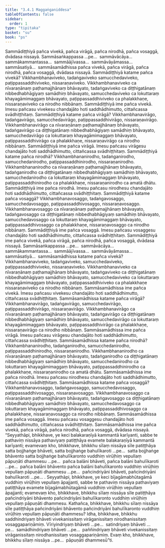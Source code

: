 ```yaml
---
title: "3.4.1 Maggaṅganiddesa"
tableOfContents: false
sidebar:
  order: 1
type: "tipitaka"
basket: "su"
book: "ps"
---
```



<DynamicBreadcrumb />

<Division number="24" book="ps">

<Paragraph number="1838" book="ps">
Sammādiṭṭhiyā pañca vivekā, pañca virāgā, pañca nirodhā, pañca vosaggā, dvādasa nissayā. Sammāsaṅkappassa …pe…  sammāvācāya…  sammākammantassa…  sammāājīvassa…  sammāvāyāmassa…  sammāsatiyā…  sammāsamādhissa pañca vivekā, pañca virāgā, pañca nirodhā, pañca vosaggā, dvādasa nissayā.
</Paragraph>

<Paragraph number="1839" book="ps">
<Emphasis>Sammādiṭṭhiyā katame pañca vivekā?</Emphasis> Vikkhambhanaviveko, tadaṅgaviveko samucchedaviveko, paṭippassaddhiviveko, nissaraṇaviveko. Vikkhambhanaviveko ca nīvaraṇānaṃ paṭhamajjhānaṃ bhāvayato, tadaṅgaviveko ca diṭṭhigatānaṃ nibbedhabhāgiyaṃ samādhiṃ bhāvayato, samucchedaviveko ca lokuttaraṃ khayagāmimaggaṃ bhāvayato, paṭippassaddhiviveko ca phalakkhaṇe, nissaraṇaviveko ca nirodho nibbānaṃ. Sammādiṭṭhiyā ime pañca vivekā. Imesu pañcasu vivekesu chandajāto hoti saddhādhimutto, cittañcassa svādhiṭṭhitaṃ.
</Paragraph>

<Paragraph number="1840" book="ps">
<Emphasis>Sammādiṭṭhiyā katame pañca virāgā?</Emphasis> Vikkhambhanavirāgo, tadaṅgavirāgo, samucchedavirāgo, paṭippassaddhivirāgo, nissaraṇavirāgo. Vikkhambhanavirāgo ca nīvaraṇānaṃ paṭhamajjhānaṃ bhāvayato, tadaṅgavirāgo ca diṭṭhigatānaṃ nibbedhabhāgiyaṃ samādhiṃ bhāvayato, samucchedavirāgo ca lokuttaraṃ khayagāmimaggaṃ bhāvayato, paṭippassaddhivirāgo ca phalakkhaṇe, nissaraṇavirāgo ca nirodho nibbānaṃ. Sammādiṭṭhiyā ime pañca virāgā. Imesu pañcasu virāgesu chandajāto hoti saddhādhimutto, cittañcassa svādhiṭṭhitaṃ.
</Paragraph>

<Paragraph number="1841" book="ps">
<Emphasis>Sammādiṭṭhiyā katame pañca nirodhā?</Emphasis> Vikkhambhananirodho, tadaṅganirodho, samucchedanirodho, paṭippassaddhinirodho, nissaraṇanirodho. Vikkhambhananirodho ca nīvaraṇānaṃ paṭhamajjhānaṃ bhāvayato, tadaṅganirodho ca diṭṭhigatānaṃ nibbedhabhāgiyaṃ samādhiṃ bhāvayato, samucchedanirodho ca lokuttaraṃ khayagāmimaggaṃ bhāvayato, paṭippassaddhinirodho ca phalakkhaṇe, nissaraṇanirodho ca amatā dhātu. Sammādiṭṭhiyā ime pañca nirodhā. Imesu pañcasu nirodhesu chandajāto hoti saddhādhimutto, cittañcassa svādhiṭṭhitaṃ.
</Paragraph>

<Paragraph number="1842" book="ps">
<Emphasis>Sammādiṭṭhiyā katame pañca vosaggā?</Emphasis> Vikkhambhanavosaggo, tadaṅgavosaggo, samucchedavosaggo, paṭippassaddhivosaggo, nissaraṇavosaggo. Vikkhambhanavosaggo ca nīvaraṇānaṃ paṭhamajjhānaṃ bhāvayato, tadaṅgavosaggo ca diṭṭhigatānaṃ nibbedhabhāgiyaṃ samādhiṃ bhāvayato, samucchedavosaggo ca lokuttaraṃ khayagāmimaggaṃ bhāvayato, paṭippassaddhivosaggo ca phalakkhaṇe, nissaraṇavosaggo ca nirodho nibbānaṃ. Sammādiṭṭhiyā ime pañca vosaggā. Imesu pañcasu vosaggesu chandajāto hoti saddhādhimutto, cittañcassa svādhiṭṭhitaṃ. Sammādiṭṭhiyā ime pañca vivekā, pañca virāgā, pañca nirodhā, pañca vosaggā, dvādasa nissayā.
</Paragraph>

</Division>
<Division number="25" book="ps">

<Paragraph number="1843" book="ps">
<Emphasis>Sammāsaṅkappassa …pe…  sammāvācāya…  sammākammantassa…  sammāājīvassa…  sammāvāyāmassa…  sammāsatiyā…  sammāsamādhissa katame pañca vivekā?</Emphasis> Vikkhambhanaviveko, tadaṅgaviveko, samucchedaviveko, paṭippassaddhiviveko, nissaraṇaviveko. Vikkhambhanaviveko ca nīvaraṇānaṃ paṭhamajjhānaṃ bhāvayato, tadaṅgaviveko ca diṭṭhigatānaṃ nibbedhabhāgiyaṃ samādhiṃ bhāvayato, samucchedaviveko ca lokuttaraṃ khayagāmimaggaṃ bhāvayato, paṭippassaddhiviveko ca phalakkhaṇe nissaraṇaviveko ca nirodho nibbānaṃ. Sammāsamādhissa ime pañca vivekā. Imesu pañcasu vivekesu chandajāto hoti saddhādhimutto, cittañcassa svādhiṭṭhitaṃ.
</Paragraph>

<Paragraph number="1844" book="ps">
<Emphasis>Sammāsamādhissa katame pañca virāgā?</Emphasis> Vikkhambhanavirāgo, tadaṅgavirāgo, samucchedavirāgo, paṭippassaddhivirāgo, nissaraṇavirāgo. Vikkhambhanavirāgo ca nīvaraṇānaṃ paṭhamajjhānaṃ bhāvayato, tadaṅgavirāgo ca diṭṭhigatānaṃ nibbedhabhāgiyaṃ samādhiṃ bhāvayato, samucchedavirāgo ca lokuttaraṃ khayagāmimaggaṃ bhāvayato, paṭippassaddhivirāgo ca phalakkhaṇe, nissaraṇavirāgo ca nirodho nibbānaṃ. Sammāsamādhissa ime pañca virāgā. Imesu pañcasu virāgesu chandajāto hoti saddhādhimutto, cittañcassa svādhiṭṭhitaṃ.
</Paragraph>

<Paragraph number="1845" book="ps">
<Emphasis>Sammāsamādhissa katame pañca nirodhā?</Emphasis> Vikkhambhananirodho, tadaṅganirodho, samucchedanirodho, paṭippassaddhinirodho, nissaraṇanirodho. Vikkhambhananirodho ca nīvaraṇānaṃ paṭhamajjhānaṃ bhāvayato, tadaṅganirodho ca diṭṭhigatānaṃ nibbedhabhāgiyaṃ samādhiṃ bhāvayato, samucchedanirodho ca lokuttaraṃ khayagāmimaggaṃ bhāvayato, paṭippassaddhinirodho ca phalakkhaṇe, nissaraṇanirodho ca amatā dhātu. Sammāsamādhissa ime pañca nirodhā. Imesu pañcasu nirodhesu chandajāto hoti saddhādhimutto, cittañcassa svādhiṭṭhitaṃ.
</Paragraph>

<Paragraph number="1846" book="ps">
<Emphasis>Sammāsamādhissa katame pañca vosaggā?</Emphasis> Vikkhambhanavosaggo, tadaṅgavosaggo, samucchedavosaggo, paṭippassaddhivosaggo, nissaraṇavosaggo. Vikkhambhanavosaggo ca nīvaraṇānaṃ paṭhamajjhānaṃ bhāvayato, tadaṅgavosaggo ca diṭṭhigatānaṃ nibbedhabhāgiyaṃ samādhiṃ bhāvayato, samucchedavosaggo ca lokuttaraṃ khayagāmimaggaṃ bhāvayato, paṭippassaddhivosaggo ca phalakkhaṇe, nissaraṇavosaggo ca nirodho nibbānaṃ. Sammāsamādhissa ime pañca vosaggā. Imesu pañcasu vosaggesu chandajāto hoti saddhādhimutto, cittañcassa svādhiṭṭhitaṃ. Sammāsamādhissa ime pañca vivekā, pañca virāgā, pañca nirodhā, pañca vosaggā, dvādasa nissayā.
</Paragraph>

</Division>
<Division number="26" book="ps">

<Paragraph number="1847" book="ps">
“Seyyathāpi, bhikkhave, ye keci balakaraṇīyā kammantā karīyanti, sabbe te pathaviṃ nissāya pathaviyaṃ patiṭṭhāya evamete balakaraṇīyā kammantā karīyanti; evamevaṃ kho, bhikkhave, bhikkhu sīlaṃ nissāya sīle patiṭṭhāya satta bojjhaṅge bhāveti, satta bojjhaṅge bahulīkaroti …pe…  satta bojjhaṅge bhāvento satta bojjhaṅge bahulīkaronto vuddhiṃ virūḷhiṃ vepullaṃ pāpuṇāti dhammesu …pe…  pañca balāni bhāveti, pañca balāni bahulīkaroti …pe…  pañca balāni bhāvento pañca balāni bahulīkaronto vuddhiṃ virūḷhiṃ vepullaṃ pāpuṇāti dhammesu …pe…  pañcindriyāni bhāveti, pañcindriyāni bahulīkaroti …pe… .
</Paragraph>

<Paragraph number="1848" book="ps">
Seyyathāpi, bhikkhave, ye keci bījagāmabhūtagāmā vuddhiṃ virūḷhiṃ vepullaṃ āpajjanti, sabbe te pathaviṃ nissāya pathaviyaṃ patiṭṭhāya evamete bījagāmabhūtagāmā vuddhiṃ virūḷhiṃ vepullaṃ āpajjanti; evamevaṃ kho, bhikkhave, bhikkhu sīlaṃ nissāya sīle patiṭṭhāya pañcindriyāni bhāvento pañcindriyāni bahulīkaronto vuddhiṃ virūḷhiṃ vepullaṃ pāpuṇāti dhammesu.
</Paragraph>

<Paragraph number="1849" book="ps">
Kathañca, bhikkhave, bhikkhu sīlaṃ nissāya sīle patiṭṭhāya pañcindriyāni bhāvento pañcindriyāni bahulīkaronto vuddhiṃ virūḷhiṃ vepullaṃ pāpuṇāti dhammesu? Idha, bhikkhave, bhikkhu saddhindriyaṃ bhāveti vivekanissitaṃ virāganissitaṃ nirodhanissitaṃ vosaggapariṇāmiṃ. Vīriyindriyaṃ bhāveti …pe…  satindriyaṃ bhāveti …pe…  samādhindriyaṃ bhāveti …pe…  paññindriyaṃ bhāveti vivekanissitaṃ virāganissitaṃ nirodhanissitaṃ vosaggapariṇāmiṃ. Evaṃ kho, bhikkhave, bhikkhu sīlaṃ nissāya …pe…  pāpuṇāti dhammesū”ti.
</Paragraph>
</Division>